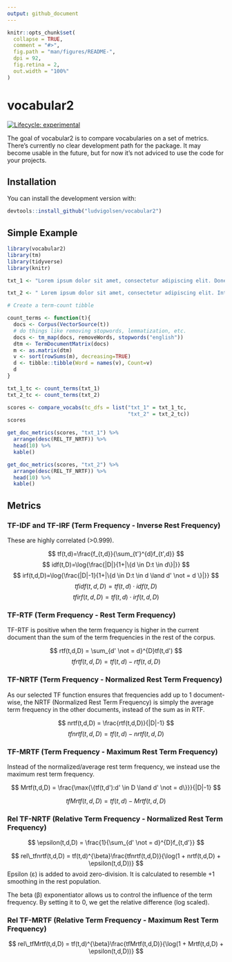 ```yaml
---
output: github_document
---
```


<!-- README.md is generated from README.Rmd. Please edit that file -->

```r
knitr::opts_chunk$set(
  collapse = TRUE,
  comment = "#>",
  fig.path = "man/figures/README-",
  dpi = 92,
  fig.retina = 2,
  out.width = "100%"
)

```

# vocabular2

<!-- badges: start -->
[![Lifecycle: experimental](https://img.shields.io/badge/lifecycle-experimental-orange.svg)](https://www.tidyverse.org/lifecycle/#experimental)
<!-- [![CRAN status](https://www.r-pkg.org/badges/version/vocabr)](https://CRAN.R-project.org/package=vocabr) -->
<!-- badges: end -->

The goal of vocabular2 is to compare vocabularies on a set of metrics. 
There's currently no clear development path for the package. It may become usable in the future, but for now it's not adviced to use the code for your projects.

## Installation

You can install the development version with:

``` r
devtools::install_github("ludvigolsen/vocabular2")
```

## Simple Example

```r
library(vocabular2)
library(tm)
library(tidyverse)
library(knitr)
```

```r
txt_1 <- "Lorem ipsum dolor sit amet, consectetur adipiscing elit. Donec at tincidunt ligula. Suspendisse sed dolor eu libero ultrices dignissim. Sed eget est magna. Quisque molestie a enim ut tristique. Vivamus molestie vehicula augue in maximus. Integer imperdiet ligula at condimentum luctus. Integer facilisis id ex eu dapibus. Quisque maximus ex arcu, quis auctor nisl rhoncus quis. Nulla ultrices libero a ultrices tincidunt. Donec gravida viverra odio, quis posuere est pellentesque quis."

txt_2 <- " Lorem ipsum dolor sit amet, consectetur adipiscing elit. Integer pulvinar nibh justo, vel vestibulum velit vulputate a. Vestibulum urna lorem, dapibus at vulputate porttitor, eleifend a turpis. Praesent ultrices quam vitae sollicitudin gravida. Donec eu tincidunt orci. Aliquam placerat ligula at lobortis viverra. Aenean sed ligula tincidunt, volutpat dui id, gravida lacus. Praesent mattis, nibh eu convallis sagittis, tortor erat pretium nulla, nec ullamcorper nisl lorem in arcu. Praesent convallis imperdiet libero, aliquet hendrerit augue gravida eu. Fusce tristique risus quam, vel tincidunt tortor sagittis eu."
```

```r
# Create a term-count tibble

count_terms <- function(t){
  docs <- Corpus(VectorSource(t))
  # do things like removing stopwords, lemmatization, etc.
  docs <- tm_map(docs, removeWords, stopwords("english"))
  dtm <- TermDocumentMatrix(docs)
  m <- as.matrix(dtm)
  v <- sort(rowSums(m), decreasing=TRUE)
  d <- tibble::tibble(Word = names(v), Count=v)
  d
}

txt_1_tc <- count_terms(txt_1)
txt_2_tc <- count_terms(txt_2)
```


```r
scores <- compare_vocabs(tc_dfs = list("txt_1" = txt_1_tc,
                                       "txt_2" = txt_2_tc))
scores
```

```r
get_doc_metrics(scores, "txt_1") %>% 
  arrange(desc(REL_TF_NRTF)) %>% 
  head(10) %>% 
  kable()
```

```r
get_doc_metrics(scores, "txt_2") %>% 
  arrange(desc(REL_TF_NRTF)) %>% 
  head(10) %>% 
  kable()
```

## Metrics

### TF-IDF and TF-IRF (Term Frequency - Inverse Rest Frequency)
These are highly correlated (>0.999).

$$ tf(t,d)=\frac{f_{t,d}}{\sum_{t'}^{d}f_{t',d}} $$
$$ idf(t,D)=\log{\frac{|D|}{1+|\{d \in D:t \in d\}|}} $$
$$ irf(t,d,D)=\log{\frac{|D|-1}{1+|\{d \in D:t \in d \land d' \not = d \}|}} $$
$$ tfidf(t,d,D) = tf(t,d) \cdot idf(t,D) $$
$$ tfirf(t,d,D) = tf(t,d) \cdot irf(t,d,D) $$

### TF-RTF (Term Frequency - Rest Term Frequency)
TF-RTF is positive when the term frequency is higher in the current document than the sum of the term frequencies in the rest of the corpus.

$$ rtf(t,d,D) = \sum_{d' \not = d}^{D}tf(t,d') $$
$$ tfrtf(t,d,D) = tf(t,d)-rtf(t,d,D) $$

### TF-NRTF (Term Frequency - Normalized Rest Term Frequency)
As our selected TF function ensures that frequencies add up to 1 document-wise, the NRTF (Normalized Rest Term Frequency) is simply the average term frequency in the other documents, instead of the sum as in RTF.

$$ nrtf(t,d,D) = \frac{rtf(t,d,D)}{|D|-1} $$
$$ tfnrtf(t,d,D) = tf(t,d)-nrtf(t,d,D) $$

### TF-MRTF (Term Frequency - Maximum Rest Term Frequency)
Instead of the normalized/average rest term frequency, we instead use the maximum rest term frequency.

$$ Mrtf(t,d,D) = \frac{\max{\{tf(t,d'):d' \in D \land d' \not = d\}}}{|D|-1} $$

$$ tfMrtf(t,d,D) = tf(t,d)-Mrtf(t,d,D) $$

### Rel TF-NRTF (Relative Term Frequency - Normalized Rest Term Frequency)

$$ \epsilon(t,d,D) = \frac{1}{\sum_{d' \not = d}^{D}f_{t,d'}} $$

$$ rel\_tfnrtf(t,d,D) = tf(t,d)^{\beta}\frac{tfnrtf(t,d,D)}{\log(1 + nrtf(t,d,D) + \epsilon(t,d,D))} $$
Epsilon (ε) is added to avoid zero-division. It is calculated to resemble +1 smoothing in the rest population. 

The beta (β) exponentiator allows us to control the influence of the term frequency. By setting it to 0, we get the relative difference (log scaled).

### Rel TF-MRTF (Relative Term Frequency - Maximum Rest Term Frequency)

$$ rel\_tfMrtf(t,d,D) = tf(t,d)^{\beta}\frac{tfMrtf(t,d,D)}{\log(1 + Mrtf(t,d,D) + \epsilon(t,d,D))} $$
